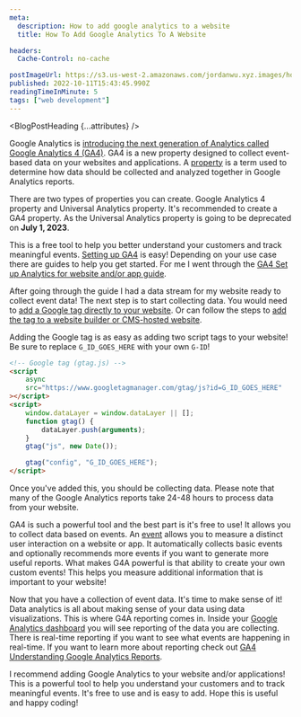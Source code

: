 ```yaml
---
meta:
  description: How to add google analytics to a website
  title: How To Add Google Analytics To A Website

headers:
  Cache-Control: no-cache

postImageUrl: https://s3.us-west-2.amazonaws.com/jordanwu.xyz.images/how-to-add-google-analytics-to-a-website.jpg
published: 2022-10-11T15:43:45.990Z
readingTimeInMinute: 5
tags: ["web development"]
---
```



<BlogPostHeading {...attributes} />

Google Analytics is [introducing the next generation of Analytics called Google Analytics 4 (GA4)](https://support.google.com/analytics/answer/10089681). GA4 is a new property designed to collect event-based data on your websites and applications. A [property](https://support.google.com/analytics/answer/9355666) is a term used to determine how data should be collected and analyzed together in Google Analytics reports.

There are two types of properties you can create. Google Analytics 4 property and Universal Analytics property. It's recommended to create a GA4 property. As the Universal Analytics property is going to be deprecated on **July 1, 2023**.

This is a free tool to help you better understand your customers and track meaningful events. [Setting up GA4](https://support.google.com/analytics/topic/9303319) is easy! Depending on your use case there are guides to help you get started. For me I went through the [GA4 Set up Analytics for website and/or app guide](https://support.google.com/analytics/answer/9304153).

After going through the guide I had a data stream for my website ready to collect event data! The next step is to start collecting data. You would need to [add a Google tag directly to your website](https://support.google.com/analytics/answer/9304153#add-tag&zippy=%2Cadd-the-google-tag-directly-to-your-web-pages). Or can follow the steps to [add the tag to a website builder or CMS-hosted website](https://support.google.com/analytics/answer/9304153#add-tag&zippy=%2Cadd-the-tag-to-a-website-builder-or-cms-hosted-website-eg-wordpress-shopify-etc).

Adding the Google tag is as easy as adding two script tags to your website! Be sure to replace `G_ID_GOES_HERE` with your own `G-ID`!

```html
<!-- Google tag (gtag.js) -->
<script
	async
	src="https://www.googletagmanager.com/gtag/js?id=G_ID_GOES_HERE"
></script>
<script>
	window.dataLayer = window.dataLayer || [];
	function gtag() {
		dataLayer.push(arguments);
	}
	gtag("js", new Date());

	gtag("config", "G_ID_GOES_HERE");
</script>
```

Once you've added this, you should be collecting data. Please note that many of the Google Analytics reports take 24-48 hours to process data from your website.

GA4 is such a powerful tool and the best part is it's free to use! It allows you to collect data based on events. An [event](https://support.google.com/analytics/answer/9322688) allows you to measure a distinct user interaction on a website or app. It automatically collects basic events and optionally recommends more events if you want to generate more useful reports. What makes G4A powerful is that ability to create your own custom events! This helps you measure additional information that is important to your website!

Now that you have a collection of event data. It's time to make sense of it! Data analytics is all about making sense of your data using data visualizations. This is where G4A reporting comes in. Inside your [Google Analytics dashboard](analytics.google.com) you will see reporting of the data you are collecting. There is real-time reporting if you want to see what events are happening in real-time. If you want to learn more about reporting check out [GA4 Understanding Google Analytics Reports](https://support.google.com/analytics/answer/9212670).

I recommend adding Google Analytics to your website and/or applications! This is a powerful tool to help you understand your customers and to track meaningful events. It's free to use and is easy to add. Hope this is useful and happy coding!
